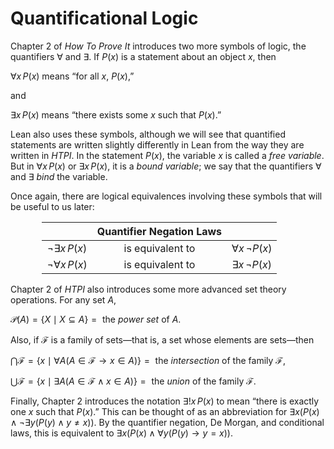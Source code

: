# Quantificational Logic
\markdouble{2 Quantificational Logic}

Chapter 2 of *How To Prove It* introduces two more symbols of logic, the quantifiers $\forall$ and $\exists$.  If $P(x)$ is a statement about an object $x$, then

::: {.quote}
$\forall x\,P(x)$ means "for all $x$, $P(x)$,"
:::

and

::: {.quote}
$\exists x\,P(x)$ means "there exists some $x$ such that $P(x)$."
:::

Lean also uses these symbols, although we will see that quantified statements are written slightly differently in Lean from the way they are written in *HTPI*.  In the statement $P(x)$, the variable $x$ is called a *free variable*.  But in $\forall x\,P(x)$ or $\exists x\,P(x)$, it is a *bound variable*; we say that the quantifiers $\forall$ and $\exists$ *bind* the variable.

Once again, there are logical equivalences involving these symbols that will be useful to us later:

::: {style="margin: 0% 10%"}
| | Quantifier Negation Laws | |
|:--:|:--:|:--:|
| $\neg \exists x\,P(x)$ | is equivalent to | $\forall x\,\neg P(x)$ |
| $\neg \forall x\,P(x)$ | is equivalent to | $\exists x\,\neg P(x)$ |
:::

Chapter 2 of *HTPI* also introduces some more advanced set theory operations.  For any set $A$,

::: {.quote}
$\mathscr{P}(A) = \{X \mid X \subseteq A\} = {}$ the *power set* of $A$.
:::

Also, if $\mathcal{F}$ is a family of sets---that is, a set whose elements are sets---then

::: {.quote}
$\bigcap \mathcal{F} = \{x \mid \forall A(A \in \mathcal{F} \to x \in A)\} = {}$ the *intersection* of the family $\mathcal{F}$,

$\bigcup \mathcal{F} = \{x \mid \exists A(A \in \mathcal{F} \wedge x \in A)\} = {}$ the *union* of the family $\mathcal{F}$.
:::

Finally, Chapter 2 introduces the notation $\exists ! x\,P(x)$ to mean "there is exactly one $x$ such that $P(x).$"  This can be thought of as an abbreviation for $\exists x(P(x) \wedge \neg\exists y(P(y) \wedge y \ne x))$.  By the quantifier negation, De Morgan, and conditional laws, this is equivalent to $\exists x(P(x) \wedge \forall y(P(y) \to y = x))$.